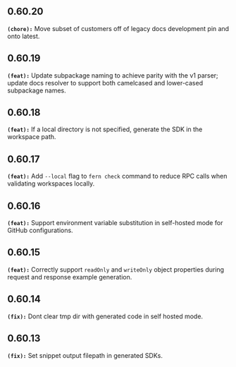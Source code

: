 ## 0.60.20
**`(chore):`** Move subset of customers off of legacy docs development pin and onto latest.


## 0.60.19
**`(feat):`** Update subpackage naming to achieve parity with the v1 parser; update docs resolver to support both camelcased and lower-cased subpackage names.


## 0.60.18
**`(feat):`** If a local directory is not specified, generate the SDK in the workspace path.


## 0.60.17
**`(feat):`** Add `--local` flag to `fern check` command to reduce RPC calls when validating workspaces locally.


## 0.60.16
**`(feat):`** Support environment variable substitution in self-hosted mode for GitHub configurations.


## 0.60.15
**`(feat):`** Correctly support `readOnly` and `writeOnly` object properties during request and response example generation.


## 0.60.14
**`(fix):`** Dont clear tmp dir with generated code in self hosted mode.


## 0.60.13
**`(fix):`** Set snippet output filepath in generated SDKs.


